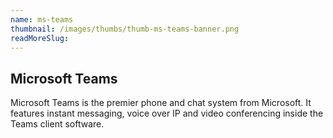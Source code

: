 ```yaml
---
name: ms-teams
thumbnail: /images/thumbs/thumb-ms-teams-banner.png
readMoreSlug:
---
```


## Microsoft Teams

Microsoft Teams is the premier phone and chat system from Microsoft. It features instant messaging, voice over IP and video conferencing inside the Teams client software.

